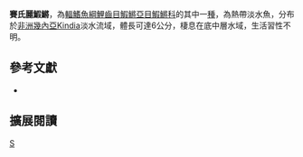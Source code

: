 {{Speciesbox 
| taxon = Callopanchax sidibei
| status = NE
| status_system = IUCN3.1
| authority = [[Sonnenberg|Sonnenberg]] & [[Busch|Busch]], 2010
| synonyms = 
}}
'''賽氏麗鰕鱂'''，為[[輻鰭魚綱|輻鰭魚綱]][[鯉齒目|鯉齒目]][[鰕鱂亞目|鰕鱂亞目]][[鰕鱂科|鰕鱂科]]的其中一[[種|種]]，為熱帶淡水魚，分布於[[非洲|非洲]][[幾內亞|幾內亞]]Kindia淡水流域，體長可達6公分，棲息在底中層水域，生活習性不明。

== 參考文獻 ==
*{{FishBase_species|genus=Callopanchax|species=sidibei|year=2014|month=7}}

== 擴展閱讀 ==
{{refbegin}}
{{wikispecies-inline|Callopanchax sidibei|賽氏麗鰕鱂}}
{{refend}}
{{Taxonbar|from=Q10440023}}

[[Category:麗鰕鱂屬|S]]


{{魚類小作品}}